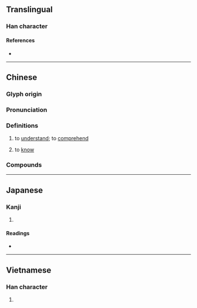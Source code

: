 {{character info/new}}
==Translingual==

===Han character===
{{Han char|rn=61|rad=心|as=13|sn=16|four=94014|canj=PTHG|ids=⿰忄董}}

====References====
* {{Han ref|kx=0405.120|dkj=11320|dj=0745.220|hdz=42353.060|uh=61C2|ud=25026|bh=C0B4|bd=49332}}

----

==Chinese==
{{zh-forms|alt=㤏-second round simplified}}

===Glyph origin===
{{Han etym}}

===Pronunciation===
{{zh-pron
|m=dǒng
|c=dung2
|h=pfs=túng
|md=dūng
|mn=tóng/zz,tw:táng
|mn_note=Zhangzhou, Taiwan: tóng - literary; táng - vernacular (limited, e.g. {{zh-l|*懂嚇}})
|mn-t=dong2
|w=2ton
|mc=y
|oc=y
|ma=y
|cat=v
}}

===Definitions===
{{zh-hanzi}}

# to [[understand]]; to [[comprehend]]
#: {{zh-x|我 懂 了。|I see}}
#: {{zh-x|他 的 話 我 聽懂 了。|I understand what he said.}}
# to [[know]]
#: {{zh-x|懂 禮貌|to have good manners}}

===Compounds===
{{zh-der|聽懂|看懂|不懂|不懂事|似懂非懂|痴呆懵懂|懵懂|懂行|懵裡懵懂|搞不懂|瞢懂|懵懵懂懂|懂眼|懵懂痴呆|懞懂|懂得|淺顯易懂|略懂|懂事|搞懂}}

{{zh-cat|Beginning}}

----

==Japanese==

===Kanji===
{{ja-kanji|grade=|rs=心13}}

# {{defn|lang=ja|sort=心13}}

====Readings====
* {{ja-readings
|goon=つう
|kanon=とう
|kun=みだ-れる
}}

----

==Vietnamese==

===Han character===
{{vi-hantu|[[đổng]], [[đỏng]]|rs=心13}}

# {{defn|lang=vi}}